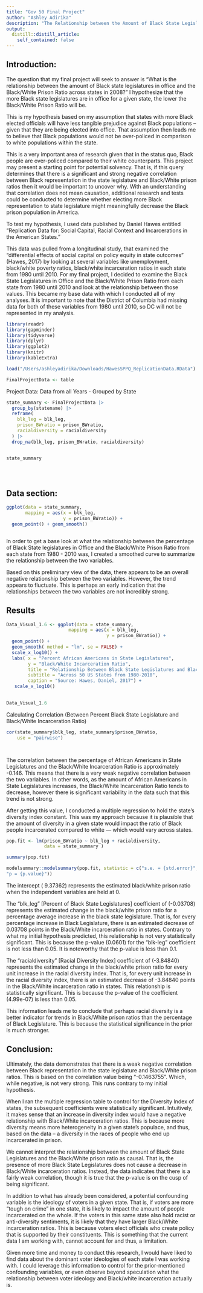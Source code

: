 ```yaml
---
title: "Gov 50 Final Project"
author: "Ashley Adirika"
description: "The Relationship between the Amount of Black State Legislatures and the Black/White Prison Ratio"
output:
  distill::distill_article:
    self_contained: false
---
```


## Introduction: 

The question that my final project will seek to answer is “What is the relationship between the amount of Black state legislatures in office and the Black/White Prison Ratio across states in 2008?” I hypothesize that the more Black state legislatures are in office for a given state, the lower the Black/White Prison Ratio will be. 

This is my hypothesis based on my assumption that states with more Black elected officials will have less tangible prejudice against Black populations – given that they are being elected into office. That assumption then leads me to believe that Black populations would not be over-policed in comparison to white populations within the state. 

This is a very important area of research given that in the status quo, Black people are over-policed compared to their white counterparts. This project may present a starting point for potential solvency. That is, if this query determines that there is a significant and strong negative correlation between Black representation in the state legislature and Black/White prison ratios then it would be important to uncover why. With an understanding that correlation does not mean causation, additional research and tests could be conducted to determine whether electing more Black representation to state legislature might meaningfully decrease the Black prison population in America. 

To test my hypothesis, I used data published by Daniel Hawes entitled “Replication Data for: Social Capital, Racial Context and Incarcerations in the American States."

This data was pulled from a longitudinal study, that examined the “differential effects of social capital on policy equity in state outcomes” (Hawes, 2017) by looking at several variables like unemployment, black/white poverty ratios, black/white incarceration ratios in each state from 1980 until 2010. For my final project, I decided to examine the Black State Legislatures in Office and the Black/White Prison Ratio from each state from 1980 until 2010 and look at the relationship between those values. This became my base data with which I conducted all of my analyses. It is important to note that the District of Columbia had missing data for both of these variables from 1980 until 2010, so DC will not be represented in my analysis. 

```r
library(readr)
library(gapminder)
library(tidyverse)
library(dplyr)
library(ggplot2)
library(knitr)
library(kableExtra)

```


```r
load("/Users/ashleyadirika/Downloads/HawesSPPQ_ReplicationData.RData")

FinalProjectData <- table
```



Project Data: Data from all Years - Grouped by State 
```r

state_summary <- FinalProjectData |> 
  group_by(statename) |> 
  reframe( 
    blk_leg = blk_leg, 
    prison_BWratio = prison_BWratio, 
    racialdiversity = racialdiversity
  ) |> 
  drop_na(blk_leg, prison_BWratio, racialdiversity) 


state_summary 


  


```


## Data section: 


```r

ggplot(data = state_summary,
       mapping = aes(x = blk_leg,
                     y = prison_BWratio)) +
  geom_point() + geom_smooth()



```

In order to get a base look at what the relationship between the percentage of Black State legislatures in Office and the Black/White Prison Ratio from each state from 1980 - 2010 was, I created a smoothed curve to summarize the relationship between the two variables. 


Based on this preliminary view of the data, there appears to be an overall negative relationship between the two variables. However, the trend appears to fluctuate. This is perhaps an early indication that the relationships between the two variables are not incredibly strong. 






## Results

```r

Data_Visual_1.6 <- ggplot(data = state_summary, 
                       mapping = aes(x = blk_leg, 
                                     y = prison_BWratio)) + 
  geom_point() + 
  geom_smooth( method = "lm", se = FALSE) +
  scale_x_log10() + 
  labs( x = "Percent African Americans in State Legislatures",
        y = "Black/White Incarceration Ratio",
        title = "Relationship Between Black State Legislatures and Black/White Incarceration by State",
        subtitle = "Across 50 US States from 1980-2010", 
        caption = "Source: Hawes, Daniel, 2017") +
   scale_x_log10()

  
Data_Visual_1.6 


```

Calculating Correlation (Between Percent Black State Legislature and Black/White Incarceration Ratio)

```r

cor(state_summary$blk_leg, state_summary$prison_BWratio,
    use = "pairwise")




```

The correlation between the percentage of African Americans in State Legislatures and the Black/White Incarceration Ratio is approximately -0.146. This means that there is a very weak negative correlation between the two variables. In other words, as the amount of African Americans in State Legislatures increases, the Black/White Incarceration Ratio tends to decrease, however there is significant variability in the data such that this trend is not strong. 


After getting this value, I conducted a multiple regression to hold the state's diversity index constant. This was my approach because it is plausible that the amount of diversity in a given state would impact the ratio of Black people incarcerated compared to white --- which would vary across states. 






```r



pop.fit <- lm(prison_BWratio ~ blk_leg + racialdiversity, 
              data = state_summary )

summary(pop.fit)

modelsummary::modelsummary(pop.fit, statistic = c("s.e. = {std.error}",
"p = {p.value}"))

```
 
The intercept ( 9.37362) represents the estimated black/white prison ratio when the independent variables are held at 0. 

The "blk_leg" [Percent of Black State Legislatures] coefficient of (-0.03708) represents the estimated change in the black/white prison ratio for a percentage average increase in the black state legislature. That is, for every percentage increase in Black Legislature, there is an estimated decrease of 0.03708 points in the Black/White incarceration ratio in states. Contrary to what my initial hypothesis predicted, this relationship is not very statistically significant. This is because the p-value (0.0601) for the "blk-leg" coefficient is not less than 0.05. It is noteworthy that the p-value is less than 0.1.  


The "racialdiversity" [Racial Diversity Index] coefficient of (-3.84840) represents the estimated change in the black/white prison ratio for every unit increase in the racial diversity index. That is, for every unit increase in the racial diversity index, there is an estimated decrease of -3.84840 points in the Black/White incarceration ratio in states. This relationship is statistically significant. This is because the p-value of the coefficient (4.99e-07) is less than 0.05. 

This information leads me to conclude that perhaps racial diversity is a better indicator for trends in Black/White prison ratios than the percentage of Black Legislature. This is because the statistical significance in the prior is much stronger. 





## Conclusion: 

Ultimately, the data demonstrates that there is a weak negative correlation between Black representation in the state legislature and Black/White prison ratios. This is based on the correlation value being "-0.1463755". Which, while negative, is not very strong. This runs contrary to my initial hypothesis.  


When I ran the multiple regression table to control for the Diversity Index of states, the subsequent coefficients were statistically significant. Intuitively, it makes sense that an increase in diversity index would have a negative relationship with Black/White incarceration ratios. This is because more diversity means more heterogeneity in a given state's populace, and thus, based on the data -- a diversity in the races of people who end up incarcerated in prison. 


We cannot interpret the relationship between the amount of Black State Legislatures and the Black/White prison ratio as causal. That is, the presence of more Black State Legislatures does not cause a decrease in Black/White incarceration ratios. Instead, the data indicates that there is a fairly weak correlation, though it is true that the p-value is on the cusp of being significant.  

In addition to what has already been considered, a potential confounding variable is the ideology of voters in a given state. That is, if voters are more “tough on crime” in one state, it is likely to impact the amount of people incarcerated on the whole. If the voters in this same state also hold racist or anti-diversity sentiments, it is likely that they have larger Black/White incarceration ratios. This is because voters elect officials who create policy that is supported by their constituents. This is something that the current data I am working with, cannot account for and thus, a limitation. 

Given more time and money to conduct this research, I would have liked to find data about the dominant voter ideologies of each state I was working with. I could leverage this information to control for the prior-mentioned confounding variables, or even observe beyond speculation what the relationship between voter ideology and Black/white incarceration actually is. 




